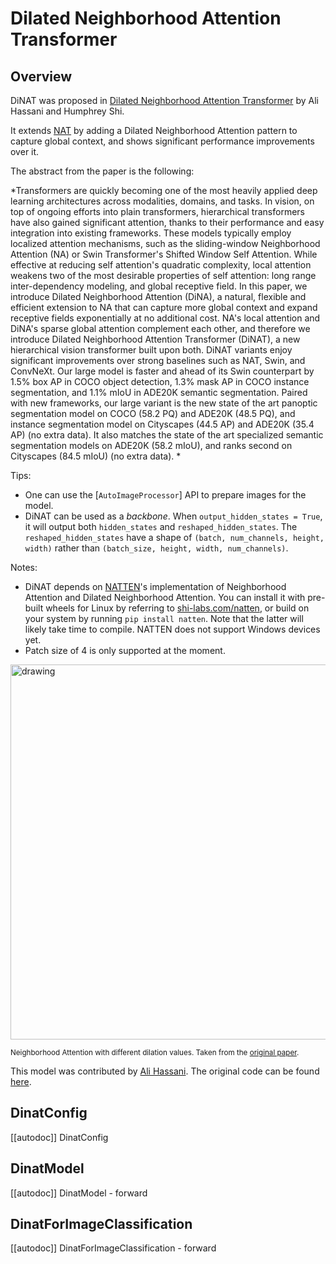 <!--Copyright 2022 The HuggingFace Team. All rights reserved.

Licensed under the Apache License, Version 2.0 (the "License"); you may not use this file except in compliance with
the License. You may obtain a copy of the License at

http://www.apache.org/licenses/LICENSE-2.0

Unless required by applicable law or agreed to in writing, software distributed under the License is distributed on
an "AS IS" BASIS, WITHOUT WARRANTIES OR CONDITIONS OF ANY KIND, either express or implied. See the License for the
specific language governing permissions and limitations under the License.
-->

# Dilated Neighborhood Attention Transformer

## Overview

DiNAT was proposed in [Dilated Neighborhood Attention Transformer](https://arxiv.org/abs/2209.15001)
by Ali Hassani and Humphrey Shi.

It extends [NAT](nat) by adding a Dilated Neighborhood Attention pattern to capture global context,
and shows significant performance improvements over it.

The abstract from the paper is the following:

*Transformers are quickly becoming one of the most heavily applied deep learning architectures across modalities,
domains, and tasks. In vision, on top of ongoing efforts into plain transformers, hierarchical transformers have
also gained significant attention, thanks to their performance and easy integration into existing frameworks.
These models typically employ localized attention mechanisms, such as the sliding-window Neighborhood Attention (NA)
or Swin Transformer's Shifted Window Self Attention. While effective at reducing self attention's quadratic complexity,
local attention weakens two of the most desirable properties of self attention: long range inter-dependency modeling,
and global receptive field. In this paper, we introduce Dilated Neighborhood Attention (DiNA), a natural, flexible and
efficient extension to NA that can capture more global context and expand receptive fields exponentially at no
additional cost. NA's local attention and DiNA's sparse global attention complement each other, and therefore we
introduce Dilated Neighborhood Attention Transformer (DiNAT), a new hierarchical vision transformer built upon both.
DiNAT variants enjoy significant improvements over strong baselines such as NAT, Swin, and ConvNeXt.
Our large model is faster and ahead of its Swin counterpart by 1.5% box AP in COCO object detection,
1.3% mask AP in COCO instance segmentation, and 1.1% mIoU in ADE20K semantic segmentation.
Paired with new frameworks, our large variant is the new state of the art panoptic segmentation model on COCO (58.2 PQ)
and ADE20K (48.5 PQ), and instance segmentation model on Cityscapes (44.5 AP) and ADE20K (35.4 AP) (no extra data).
It also matches the state of the art specialized semantic segmentation models on ADE20K (58.2 mIoU),
and ranks second on Cityscapes (84.5 mIoU) (no extra data). *

Tips:
- One can use the [`AutoImageProcessor`] API to prepare images for the model.
- DiNAT can be used as a *backbone*. When `output_hidden_states = True`,
it will output both `hidden_states` and `reshaped_hidden_states`. The `reshaped_hidden_states` have a shape of `(batch, num_channels, height, width)` rather than `(batch_size, height, width, num_channels)`.

Notes:
- DiNAT depends on [NATTEN](https://github.com/SHI-Labs/NATTEN/)'s implementation of Neighborhood Attention and Dilated Neighborhood Attention.
You can install it with pre-built wheels for Linux by referring to [shi-labs.com/natten](https://shi-labs.com/natten), or build on your system by running `pip install natten`.
Note that the latter will likely take time to compile. NATTEN does not support Windows devices yet.
- Patch size of 4 is only supported at the moment.

<img
src="https://huggingface.co/datasets/huggingface/documentation-images/resolve/main/dilated-neighborhood-attention-pattern.jpg"
alt="drawing" width="600"/>

<small> Neighborhood Attention with different dilation values.
Taken from the <a href="https://arxiv.org/abs/2209.15001">original paper</a>.</small>

This model was contributed by [Ali Hassani](https://huggingface.co/alihassanijr).
The original code can be found [here](https://github.com/SHI-Labs/Neighborhood-Attention-Transformer).


## DinatConfig

[[autodoc]] DinatConfig


## DinatModel

[[autodoc]] DinatModel
    - forward

## DinatForImageClassification

[[autodoc]] DinatForImageClassification
    - forward
